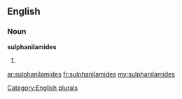 ==English==

===Noun===
'''sulphanilamides'''

# {{plural of|[[sulphanilamide]]}}

[[Category:English plurals]]

[[ar:sulphanilamides]]
[[fr:sulphanilamides]]
[[my:sulphanilamides]]